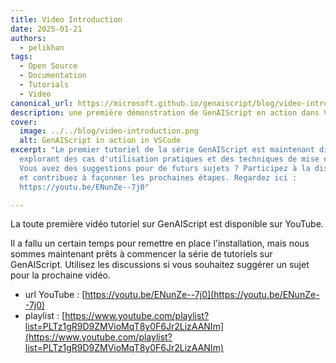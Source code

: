 ```yaml
---
title: Video Introduction
date: 2025-01-21
authors:
  - pelikhan
tags:
  - Open Source
  - Documentation
  - Tutorials
  - Video
canonical_url: https://microsoft.github.io/genaiscript/blog/video-introductiuon
description: une première démonstration de GenAIScript en action dans VSCode.
cover:
  image: ../../blog/video-introduction.png
  alt: GenAIScript in action in VSCode
excerpt: "Le premier tutoriel de la série GenAIScript est maintenant disponible,
  explorant des cas d'utilisation pratiques et des techniques de mise en œuvre.
  Vous avez des suggestions pour de futurs sujets ? Participez à la discussion
  et contribuez à façonner les prochaines étapes. Regardez ici :
  https://youtu.be/ENunZe--7j0"

---
```



<BlogNarration />

La toute première vidéo tutoriel sur GenAIScript est disponible sur YouTube.

Il a fallu un certain temps pour remettre en place l'installation, mais nous sommes maintenant prêts à commencer la série de tutoriels
sur GenAIScript. Utilisez les discussions si vous souhaitez suggérer un sujet pour la prochaine vidéo.

* url YouTube : [https://youtu.be/ENunZe--7j0](https://youtu.be/ENunZe--7j0)
* playlist : [https://www.youtube.com/playlist?list=PLTz1gR9D9ZMVioMqT8y0F6Jr2LizAANIm](https://www.youtube.com/playlist?list=PLTz1gR9D9ZMVioMqT8y0F6Jr2LizAANIm)

<YouTube id="https://youtu.be/ENunZe--7j0" posterQuality="high" />
